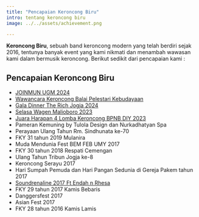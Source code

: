 ```yaml
---
title: "Pencapaian Keroncong Biru"
intro: tentang keroncong biru 
image: ../../assets/achievement.png

---
```

**Keroncong Biru**, sebuah band keroncong modern yang telah berdiri sejak 2016, tentunya banyak event yang kami nikmati dan menambah wawasan kami dalam bermusik keroncong. Berikut sedikit dari pencapaian kami :


## Pencapaian Keroncong Biru

* [JOINMUN UGM 2024  ](https://www.instagram.com/stories/highlights/18252225220267448/)
* [Wawancara Keroncong Balai Pelestari Kebudayaan  ](https://www.youtube.com/live/A1ye4JxGthg)
* [Gala Dinner The Rich Jogja 2024 ](https://www.instagram.com/stories/highlights/18075845752452275/)
* [Selasa Wagen Malioboro 2023 ](https://www.instagram.com/keroncongbiru/reel/C6-j5zUPuYz/)
* [Juara Harapan 4 Lomba Keroncong BPNB DIY 2023 ](https://www.youtube.com/watch?v=jbNe8RLJQKA&pp=ygUpa2Vyb25jb25nIGJpcnUgYmFsYWkgcGVsZXN0YXJpIGtlYnVkYXlhYW4%3D)
* Pameran Kemuning by Tulola Design dan Nurkadhatyan Spa
* Perayaan Ulang Tahun Rm. Sindhunata ke-70
* FKY 31 tahun 2019 Mulanira 
* Muda Mendunia Fest BEM FEB UMY 2017
* FKY 30 tahun 2018 Respati Cemengan
* Ulang Tahun Tribun Jogja ke-8
* Keroncong Serayu 2017
* Hari Sumpah Pemuda dan Hari Pangan Sedunia di Gereja Pakem tahun 2017
* [Soundrenaline 2017 Ft Endah n Rhesa](https://www.youtube.com/watch?v=v0387gUOSCo&pp=ygUUa2Vyb25jb25nIGJpcnUgZW5kYWg%3D)
* FKY 29 tahun 2017 Kamis Bebaris
* Danggersfest 2017
* Asian Fest 2017
* FKY 28 tahun 2016 Kamis Lamis
